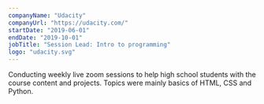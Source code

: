```yaml
---
companyName: "Udacity"
companyUrl: "https://udacity.com/"
startDate: "2019-06-01"
endDate: "2019-10-01"
jobTitle: "Session Lead: Intro to programming"
logo: "udacity.svg"
---
```

Conducting weekly live zoom sessions to help high school students with the course content and projects. Topics were mainly basics of HTML, CSS and Python.